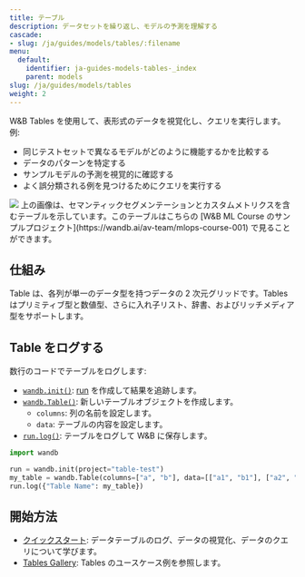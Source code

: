 ```yaml
---
title: テーブル
description: データセットを繰り返し、モデルの予測を理解する
cascade:
- slug: /ja/guides/models/tables/:filename
menu:
  default:
    identifier: ja-guides-models-tables-_index
    parent: models
slug: /ja/guides/models/tables
weight: 2
---
```


<CardGroup cols={2}>
<Card title="Try in Colab" href="https://colab.research.google.com/github/wandb/examples/blob/master/colabs/datasets-predictions/W%26B_Tables_Quickstart.ipynb" icon="python"/>
<Card title="Try in W&B" href="https://wandb.ai/wandb/examples/reports/AlphaFold-ed-Proteins-in-W-B-Tables--Vmlldzo4ODc0MDc" icon="sliders-up"/>
</CardGroup>

W&B Tables を使用して、表形式のデータを視覚化し、クエリを実行します。 例:

* 同じテストセットで異なるモデルがどのように機能するかを比較する
* データのパターンを特定する
* サンプルモデルの予測を視覚的に確認する
* よく誤分類される例を見つけるためにクエリを実行する

<Frame>
    <img src="/images/data_vis/tables_sample_predictions.png"  />
</Frame>
上の画像は、セマンティックセグメンテーションとカスタムメトリクスを含むテーブルを示しています。このテーブルはこちらの [W&B ML Course のサンプルプロジェクト](https://wandb.ai/av-team/mlops-course-001) で見ることができます。

## 仕組み

Table は、各列が単一のデータ型を持つデータの 2 次元グリッドです。Tables はプリミティブ型と数値型、さらに入れ子リスト、辞書、およびリッチメディア型をサポートします。

## Table をログする

数行のコードでテーブルをログします:

- [`wandb.init()`](/ja/ref/python/init):  [run](/ja/guides/models/track/runs/) を作成して結果を追跡します。
- [`wandb.Table()`](/ja/ref/python/data-types/table): 新しいテーブルオブジェクトを作成します。
  - `columns`: 列の名前を設定します。
  - `data`: テーブルの内容を設定します。
- [`run.log()`](/ja/ref/python/log): テーブルをログして W&B に保存します。

```python
import wandb

run = wandb.init(project="table-test")
my_table = wandb.Table(columns=["a", "b"], data=[["a1", "b1"], ["a2", "b2"]])
run.log({"Table Name": my_table})
```

## 開始方法
* [クイックスタート](/ja/./tables-walkthrough): データテーブルのログ、データの視覚化、データのクエリについて学びます。
* [Tables Gallery](/ja/./tables-gallery): Tables のユースケース例を参照します。